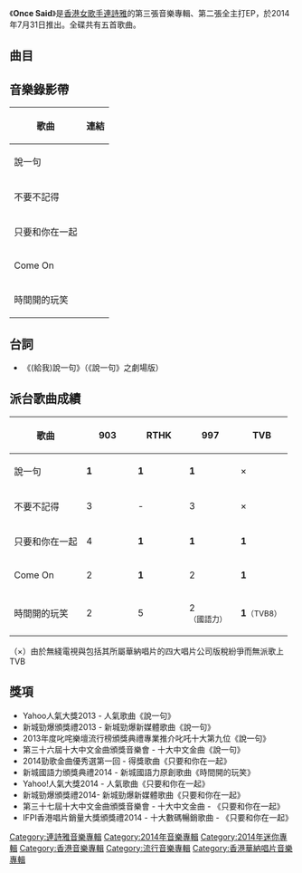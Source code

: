 {{Infobox album <!-- See Wikipedia:WikiProject_Albums -->
| name       = Once Said
| type       = [[EP|EP]]
| artist     = [[連詩雅|連詩雅]]
| cover      = 連詩雅 Once Said.jpg
| released   = 2014年7月31日
| recorded   = 2013年－2014年
| genre      = [[粵語流行音樂|粵語流行音樂]]
| length     = 24分43秒
| label      = [[華納唱片_(香港)|華納唱片]]
<!-- 未知參數 | number     = 5 -->
| producer   = 
| prev_title = [[Movin'_On|Movin' On]]
| prev_year  = 2012
| next_title = [[大了一歲|大了一歲]]
| next_year  = 2015
}}
《'''Once Said'''》是[[香港|香港]][[女歌手|女歌手]][[連詩雅|連詩雅]]的第三張音樂專輯、第二張全主打EP，於2014年7月31日推出。全碟共有五首歌曲。

==曲目==
{{tracklist
| headline        = CD
| total_length    = 24:43

| title1         = 說一句
| music1         = [[黃思律|Larry Wong]]<br>[[舒文_(音樂人)|舒文]]
| lyrics1        = [[陳詠謙|陳詠謙]]
| arranger1      = Larry Wong
| producer1      = 舒文
| longnote1      = 
| length1        = 4:33

| title2         = 不要不記得
| music2         = [[鄒俊仁|Fergus Chow]]
| lyrics2        = 陳詠謙
| arranger2      = Fergus Chow
| producer2      = Fergus Chow<br>舒文
| longnote2      = 
| length2        = 3:19

| title3         = 只要和你在一起
| music3         = [[Kenix_Cheang|Kenix Cheang]]
| lyrics3        = 陳詠謙
| arranger3      = Kenix Cheang
| producer3      = 舒文
| longnote3      = 
| length3        = 4:11

| title4         = Come On
| music4         = Kenix Cheang
| lyrics4        = 陳詠謙
| arranger4      = Kenix Cheang
| producer4      = 舒文
| longnote4      = 
| length4        = 3:44

| title5         = 時間開的玩笑 (国语)
| music5         = [[徐繼宗|徐繼宗]]
| lyrics5        = [[小寒_(填詞人)|小寒]]
| arranger5      = [[黃思彥|黃思彥]]
| producer5      = 舒文
| longnote5      = 
| length5        = 4:17

| title6         = (給我)說一句
| music6         = Larry Wong<br>舒文
| lyrics6        = 陳詠謙<br>（讀白詞：[[連詩雅|連詩雅]]）
| arranger6      = Larry Wong
| producer6      = 舒文
| longnote6      = 
| length6        = 4:37
}}

==音樂錄影帶==
{|class="wikitable"
!歌曲!!連結
|-
| 說一句 || {{youtube|PwVkJqrJveA|MV}}
|-
| 不要不記得 || {{youtube|49a-lj6OfS4|MV}}
|-
| 只要和你在一起 || {{youtube|Sz2MbQG9Jcw|MV}}
|-
| Come On || {{youtube|9Yzin7Nv30Q|MV}}
|-
| 時間開的玩笑 || {{youtube|wiSZVkMEms8|MV}}
|}

==台詞==

* 《(給我)說一句》（《說一句》之劇場版）
{{cquote|
一路以嚟，都唔敢膽去刪除我哋之間嘅短訊，所有嘅留言，我哋之間嘅甜蜜，或者甚至乎係嗌交嘅說話，其實我到而家，都唔夠膽去delete。

我哋過去嘅片段，不停喺腦海中浮現，就好似我哋從來無分開過一樣。

到底有邊個，會想重複咁去愛一個人呢？既然都知道咁樣落去係無結果嘅話，咁點解重要辛苦大家？

如果愛情係一個遊戲嘅話，咁我曾經真係輸得好慘。我真係唔明，雖然好耐好耐都無見你，但係我仍然不停咁樣諗住你，真係好傻咁樣，繼續諗住你。

真係好怕再愛！我真係已經搵唔到答案，其實愛情究竟係啲乜嘢嚟架呢？

我真係好驚！我好似再投入唔到一段戀愛咁樣，成日都徘徊咗喺過去，最美麗最燦爛嘅日子。好攰！我究竟要喊多幾多次？其實重值唔值得去喊？

其實只要唔係太執著，根本就唔需要搵答案。
}}

==派台歌曲成績==
{| class="wikitable" style="width: 50%;"
|-
! 歌曲 || width="75"|903 || width="75"|RTHK || width="75"|997 || width="75"|TVB
|-
| 說一句 || '''1''' || '''1''' || '''1''' || ×
|-
| 不要不記得 || 3 || - || 3 || ×
|-
| 只要和你在一起 || 4 || '''1''' || '''1''' || '''1'''
|-
| Come On || 2 || '''1''' || 2 || '''1'''
|-
| 時間開的玩笑 || 2 || 5 || 2<small>（國語力）</small> || '''1'''<small>（TVB8）</small>
|}
（×）由於無綫電視與包括其所屬華納唱片的四大唱片公司版稅紛爭而無派歌上TVB

==獎項==
*Yahoo人氣大獎2013 - 人氣歌曲《說一句》
*新城勁爆頒獎禮2013 - 新城勁爆新媒體歌曲《說一句》
*2013年度叱咤樂壇流行榜頒獎典禮專業推介叱吒十大第九位《說一句》
*第三十六屆十大中文金曲頒獎音樂會 - 十大中文金曲《說一句》
*2014勁歌金曲優秀選第一回 - 得獎歌曲《只要和你在一起》
*新城國語力頒獎典禮2014 - 新城國語力原創歌曲《時間開的玩笑》
*Yahoo!人氣大獎2014 - 人氣歌曲《只要和你在一起》
*新城勁爆頒獎禮2014- 新城勁爆新媒體歌曲《只要和你在一起》
*第三十七屆十大中文金曲頒獎音樂會 - 十大中文金曲 - 《只要和你在一起》
*IFPI香港唱片銷量大獎頒獎禮2014 - 十大數碼暢銷歌曲 - 《只要和你在一起》

[[Category:連詩雅音樂專輯|Category:連詩雅音樂專輯]]
[[Category:2014年音樂專輯|Category:2014年音樂專輯]]
[[Category:2014年迷你專輯|Category:2014年迷你專輯]]
[[Category:香港音樂專輯|Category:香港音樂專輯]]
[[Category:流行音樂專輯|Category:流行音樂專輯]]
[[Category:香港華納唱片音樂專輯|Category:香港華納唱片音樂專輯]]